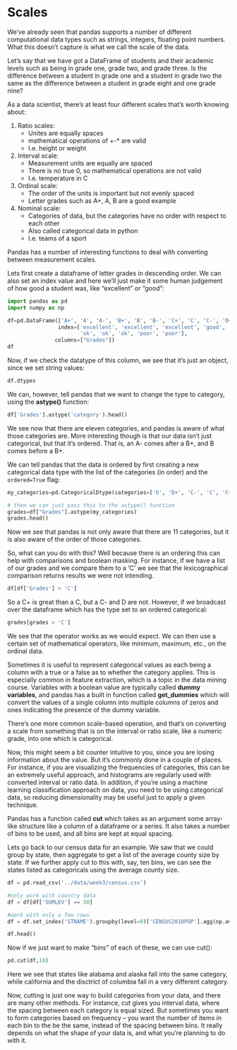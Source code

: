# Scales

We've already seen that pandas supports a number of different computational data types such as strings, integers, floating point numbers. What this doesn't capture is what we call the scale of the data. 

Let's say that we have got a DataFrame of students and their academic levels such as being in grade one, grade two, and grade three. Is the difference between a student in grade one and a student in grade two the same as the difference between a student in grade eight and one grade nine? 

As a data scientist, there's at least four different scales that's worth knowing about:

1. Ratio scales: 
    - Unites are equally spaces
    - mathematical operations of +-* are valid
    - I.e. height or weight

2. Interval scale:
    - Measurement units are equally are spaced
    - There is no true 0, so mathematical operations are not valid
    - I.e. temperature in C

3. Ordinal scale:
    - The order of the units is important but not evenly spaced
    - Letter grades such as A+, A, B are a good example

4. Nominal scale:
    - Categories of data, but the categories have no order with respect to each other
    - Also called categorical data in python
    - I.e. teams of a sport

Pandas has a number of interesting functions to deal with converting between measurement scales.

Lets first create a dataframe of letter grades in descending order. We can also set an index value and here we'll just make it some human judgement of how good a student was, like "excellent" or "good":

```python
import pandas as pd
import numpy as np
```

```python
df=pd.DataFrame(['A+', 'A', 'A-', 'B+', 'B', 'B-', 'C+', 'C', 'C-', 'D+', 'D'],
                index=['excellent', 'excellent', 'excellent', 'good', 'good', 'good', 
                       'ok', 'ok', 'ok', 'poor', 'poor'],
               columns=["Grades"])
df
```
Now, if we check the datatype of this column, we see that it's just an object, since we set string values:

```python
df.dtypes
```

We can, however, tell pandas that we want to change the type to category, using the **astype()** function:

```python
df['Grades'].astype('category').head()
```

We see now that there are eleven categories, and pandas is aware of what those categories are. More interesting though is that our data isn't just categorical, but that it's ordered. That is, an A- comes after a B+, and B comes before a B+. 

We can tell pandas that the data is ordered by first creating a new categorical data type with the list of the categories (in order) and the `ordered=True` flag:

```python
my_categories=pd.CategoricalDtype(categories=['D', 'D+', 'C-', 'C', 'C+', 'B-', 'B', 'B+', 'A-', 'A', 'A+'], ordered=True)

# then we can just pass this to the astype() function
grades=df["Grades"].astype(my_categories)
grades.head()
```

Now we see that pandas is not only aware that there are 11 categories, but it is also aware of the order of those categories. 

So, what can you do with this? Well because there is an ordering this can help with comparisons and boolean masking. For instance, if we have a list of our grades and we compare them to a 'C' we see that the lexicographical comparison returns results we were not intending. 

```python
df[df['Grades'] > 'C']
```
So a C+ is great than a C, but a C- and D are not. However, if we broadcast over the dataframe which has the type set to an ordered categorical:

```python
grades[grades > 'C']
```
We see that the operator works as we would expect. We can then use a certain set of mathematical operators, like minimum, maximum, etc., on the ordinal data.

Sometimes it is useful to represent categorical values as each being a column with a true or a false as to whether the category applies. This is especially common in feature extraction, which is a topic in the data mining course. Variables with a boolean value are typically called **dummy variables**, and pandas has a built in function called **get_dummies** which will convert the values of a single column into multiple columns of
zeros and ones indicating the presence of the dummy variable.

There’s one more common scale-based operation, and that’s on converting a scale from something that is on the interval or ratio scale, like a numeric grade, into one which is categorical. 

Now, this might seem a bit counter intuitive to you, since you are losing information about the value. But it’s commonly done in a couple of places. For instance, if you are visualizing the frequencies of categories, this can be an extremely useful approach, and histograms are regularly used with converted interval or ratio data. In addition, if you’re using a machine learning classification approach on data, you need to be using categorical data, so reducing dimensionality may be useful just to apply a given technique. 

Pandas has a function called **cut** which takes as an argument some array-like structure like a column of a dataframe or a series. It also takes a number of bins to be used, and all bins are kept at equal spacing.

Lets go back to our census data for an example. We saw that we could group by state, then aggregate to get a list of the average county size by state. If we further apply cut to this with, say, ten bins, we can see the states listed as categoricals using the average county size.

```python
df = pd.read_csv('../data/week3/census.csv')

#only work with country data
df = df[df['SUMLEV'] == 50]

#work with only a few rows
df = df.set_index('STNAME').groupby(level=0)['CENSUS2010POP'].agg(np.average)

df.head()
```
Now if we just want to make "bins" of each of these, we can use cut():

```python
pd.cut(df,10)
```

Here we see that states like alabama and alaska fall into the same category, while california and the disctrict of columbia fall in a very different category.

Now, cutting is just one way to build categories from your data, and there are many other methods. For instance, cut gives you interval data, where the spacing between each category is equal sized. But sometimes you want to form categories based on frequency – you want the number of items in each bin to the be the same, instead of the spacing between bins. It really depends on what the shape of your data is, and what you’re planning to do with it.






